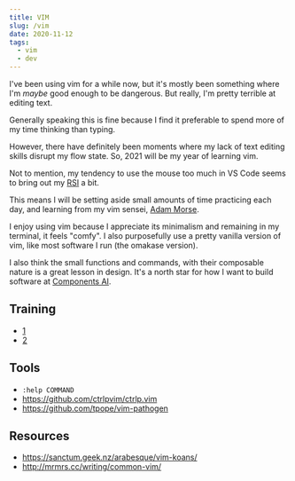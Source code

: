 ```yaml
---
title: VIM
slug: /vim
date: 2020-11-12
tags:
  - vim
  - dev
---
```


I've been using vim for a while now, but it's mostly been something
where I'm _maybe_ good enough to be dangerous. But really, I'm pretty
terrible at editing text.

Generally speaking this is fine because I find it preferable to spend
more of my time thinking than typing.

However, there have definitely been moments where my lack of text
editing skills disrupt my flow state. So, 2021 will be my year of
learning vim.

Not to mention, my tendency to use the mouse too much in
VS Code seems to bring out my [RSI](/rsi) a bit.

This means I will be setting aside small amounts of time
practicing each day, and learning from my vim sensei,
[Adam Morse](https://twitter.com/mrmrs_).

I enjoy using vim because I appreciate its minimalism and remaining
in my terminal, it feels "comfy". I also purposefully use a pretty
vanilla version of vim, like most software I run (the omakase version).

I also think the small functions and commands, with their composable
nature is a great lesson in design. It's a north star for how I want
to build software at [Components AI](https://components.ai).

## Training

- [1](/vim/1)
- [2](/vim/2)

## Tools

- `:help COMMAND`
- https://github.com/ctrlpvim/ctrlp.vim
- https://github.com/tpope/vim-pathogen

## Resources

- https://sanctum.geek.nz/arabesque/vim-koans/
- http://mrmrs.cc/writing/common-vim/
